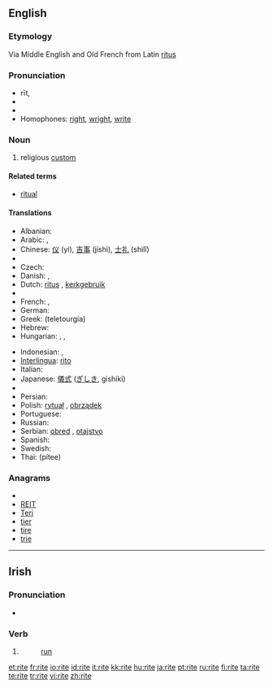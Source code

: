 ==English==
{{wikipedia}}

===Etymology===
Via Middle English and Old French from Latin [[ritus]]

===Pronunciation===
* rīt, {{IPA|/ɹaɪt/}}
* {{audio|en-us-rite.ogg|Audio (US)}}
* {{rhymes|aɪt}}
* Homophones: [[right]], [[wright]], [[write]]

===Noun===
{{en-noun}}

# religious [[custom]]

====Related terms====
* [[ritual]]

====Translations====
{{trans-top|ritual}}
* Albanian: {{t-|sq|rit|xs=Albanian}}
* Arabic: {{Arab|[[طقس ديني|طَقْس دِينِيّ]]}} {{IPAchar|(ʈáqsu dīniy)}} {{m}}, {{Arab|[[شعيرة|شَعِيرَة]]}} {{IPAchar|(šaʕīra)}} {{f}}
* Chinese: [[仪]] (yí), [[吉事]] (jíshì), [[士礼]] (shìlǐ)
* {{trreq|Croatian}}
* Czech: {{t-|cs|rituál|m}}
* Danish: {{t-|da|rite|c}}, {{t-|da|ritus|c}}
* Dutch: [[ritus]] {{f}}, [[kerkgebruik]] {{n}}
* {{trreq|Esperanto}}
* French: {{t+|fr|rit}}, {{t+|fr|rite|m}}
* German: {{t-|de|Ritus|m}}
* Greek: {{t+|el|τελετουργία|f}} (teletourgía)
* Hebrew: {{t|he|פולחן}}
* Hungarian: {{t+|hu|szertartás}}, {{t|hu|ceremónia}}, {{t+|hu|rítus}}
{{trans-mid}}
* Indonesian: {{t+|id|upacara|xs=Indonesian}}, {{t-|id|ritus|xs=Indonesian}}
* [[Interlingua]]: [[rito]]
* Italian: {{t+|it|rito|m}}
* Japanese: [[儀式]] ([[ぎしき]], gishiki)
* {{trreq|Old English}}
* Persian: {{t+|fa|آیین|xs=Persian}}
* Polish: [[rytuał]] {{m}}, [[obrządek]] {{m}}
* Portuguese: {{t+|pt|rito|m}}
* Russian: {{t+|ru|обряд|m|tr=obrjád}}
* Serbian: [[obred]] {{m}}, [[otajstvo]] {{n}}
* Spanish: {{t+|es|rito|m}}
* Swedish: {{t-|sv|rit|c}}
* Thai: {{Thai|[[พิธี]]}} (pítee)
{{trans-bottom}}

===Anagrams===
* {{alphagram|eirt}}
* [[REIT#English|REIT]]
* [[Teri#English|Teri]]
* [[tier#English|tier]]
* [[tire#English|tire]]
* [[trie#English|trie]]

----

==Irish==

===Pronunciation===
* {{IPA|lang=ga|[ˈɾˠɪtʲɪ]}}

===Verb===
{{infl|ga|past participle}}

# {{form of|past participle|rith|lang=Irish}}
#: [[run]]

[[et:rite]]
[[fr:rite]]
[[io:rite]]
[[id:rite]]
[[it:rite]]
[[kk:rite]]
[[hu:rite]]
[[ja:rite]]
[[pt:rite]]
[[ru:rite]]
[[fi:rite]]
[[ta:rite]]
[[te:rite]]
[[tr:rite]]
[[vi:rite]]
[[zh:rite]]